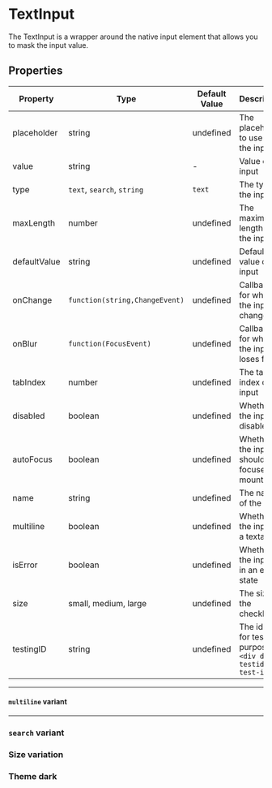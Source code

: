 
<Meta title="Data Entry/TextInput" component={TextInput}/>

# TextInput

The TextInput is a wrapper around the native input element that allows you to mask the input value.

<Canvas>
  <TextInput
    defaultValue="Lorem ipsum dolor sit amet"
    prefix="Prefix"
    suffix="Suffix"
  />
</Canvas>

## Properties

|Property|Type|Default Value|Description|Required|
|---|---|---|---|---|
|placeholder|string|undefined|The placeholder to use for the input|No|
|value|string|-|Value of the input|No|
|type|`text`, `search`, `string`|`text`|The type of the input|No|
|maxLength|number|undefined|The maximum length of the input|No|
|defaultValue|string|undefined|Default value of the input|No|
|onChange|`function(string,ChangeEvent)`|undefined|Callback for when the input changes|No|
|onBlur |`function(FocusEvent)`|undefined|Callback for when the input loses focus|No|
|tabIndex|number|undefined|The tab index of the input|No|
|disabled|boolean|undefined|Whether the input is disabled|No|
|autoFocus|boolean|undefined|Whether the input should be focused on mount|No|
|name|string|undefined|The name of the input|No|
|multiline|boolean|undefined|Whether the input is a textarea|No|
|isError|boolean|undefined|Whether the input is in an error state|No|
|size|small, medium, large|undefined|The size of the checkbox|No|
|testingID| string | undefined | The id used for testing purposes.<br/>`<div data-testid="my-test-id"/>` |No|

---

#### ``multiline`` variant

<Canvas>
  <TextInput
    multiline
    defaultValue="Lorem ipsum dolor sit amet"
  />
</Canvas>

---

### ``search`` variant

<Canvas>
  <TextInput
    type="search"
    defaultValue="Lorem ipsum dolor sit amet"
  />
</Canvas>

### Size variation

<Canvas>
  <TextInput
    size="small"
    defaultValue="Lorem ipsum dolor sit amet"
  />
  <TextInput
    size="medium"
    defaultValue="Lorem ipsum dolor sit amet"
  />
  <TextInput
    size="large"
    defaultValue="Lorem ipsum dolor sit amet"
  />
</Canvas>

### Theme dark

<Canvas className="dark">
  <ThemeProvider theme="dark">
    <TextInput
      defaultValue="Lorem ipsum dolor sit amet"
      prefix="Prefix"
      suffix="Suffix"
    />
  </ThemeProvider>
</Canvas>
